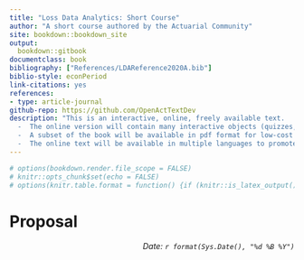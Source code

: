 ```yaml
--- 
title: "Loss Data Analytics: Short Course"
author: "A short course authored by the Actuarial Community"
site: bookdown::bookdown_site
output:
  bookdown::gitbook
documentclass: book
bibliography: ["References/LDAReference2020A.bib"]
biblio-style: econPeriod
link-citations: yes
references:
- type: article-journal
github-repo: https://github.com/OpenActTextDev
description: "This is an interactive, online, freely available text.
  -  The online version will contain many interactive objects (quizzes, computer demonstrations, interactive graphs, video, and the like) to promote deeper learning.
  -  A subset of the book will be available in pdf format for low-cost printing.
  -  The online text will be available in multiple languages to promote access to a worldwide audience."
---
```



```r
# options(bookdown.render.file_scope = FALSE)
# knitr::opts_chunk$set(echo = FALSE)
# options(knitr.table.format = function() {if (knitr::is_latex_output()) 'latex' else 'pandoc'})

```

# Proposal {-}

<p style="text-align:right;">
*Date: `r format(Sys.Date(), "%d %B %Y")`*</p>

<!-- `r if (knitr:::is_html_output()) '$\\require{enclose}$'` -->



